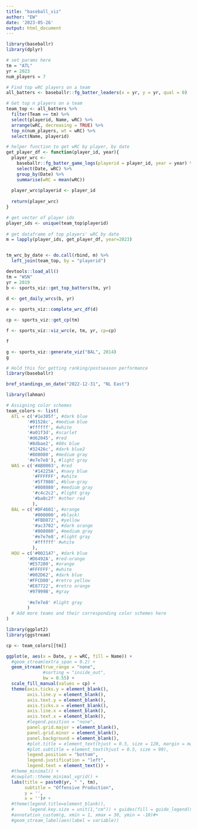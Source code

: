 ```yaml
---
title: "baseball_viz"
author: "EW"
date: '2023-05-26'
output: html_document
---
```


```r
library(baseballr)
library(dplyr)

# set params here
tm = "ATL"
yr = 2023
num_players = 7

# Find top wRC players on a team
all_batters <- baseballr::fg_batter_leaders(x = yr, y = yr, qual = 0)

# Get top n players on a team
team_top <- all_batters %>%
  filter(Team == tm) %>%
  select(playerid, Name, wRC) %>%
  arrange(wRC, decreasing = TRUE) %>%
  top_n(num_players, wt = wRC) %>%
  select(Name, playerid)

# helper function to get wRC by player, by date
get_player_df <- function(player_id, year){
  player_wrc <- 
    baseballr::fg_batter_game_logs(playerid = player_id, year = year) %>%
    select(Date, wRC) %>%
    group_by(Date) %>%
    summarise(wRC = mean(wRC))
  
  player_wrc$playerid <- player_id
  
  return(player_wrc)
}

# get vector of player ids
player_ids <- unique(team_top$playerid)
  
# get dataframe of top players' wRC by date
m = lapply(player_ids, get_player_df, year=2023)


tm_wrc_by_date <- do.call(rbind, m) %>%
  left_join(team_top, by = "playerid")


```




```r
devtools::load_all()
tm = "WSN"
yr = 2019
b <- sports_viz::get_top_batters(tm, yr)
  
d <- get_daily_wrcs(b, yr)

e <- sports_viz::complete_wrc_df(d)

cp <- sports_viz::get_cp(tm)

f <- sports_viz::viz_wrc(e, tm, yr, cp=cp)

f

g <- sports_viz::generate_viz("BAL", 2014)
g
```


```r
# Hold this for getting ranking/postseason performance
library(baseballr)

bref_standings_on_date("2022-12-31", "NL East")

library(lahman)
```

```r
# Assigning color schemes
team_colors <- list(
  ATL = c('#1e305f', #dark blue
        '#01528c', #medium blue
        '#ffffff', #white
        '#a01f3d', #scarlet
        '#d62045', #red
        '#8dbae2', #80s blue
        '#32426c', #dark blue2
        '#808080', #medium gray
        '#e7e7e8'), #light gray
  WAS = c('#AB0003', #red
          '#14225A', #navy blue
          '#FFFFFF', #white
          '#5f7080', #blue-gray
          '#808080', #medium gray
          '#c4c2c2', #light gray
          '#ba0c2f' #other red
          ), 
  BAL = c('#DF4601', #orange
          '#000000', #black)
          '#FBD872', #yellow
          '#ac3702', #dark orange
          '#808080', #medium gray
          '#e7e7e8', #light gray
          '#ffffff' #white
          ), 
  HOU = c('#002147', #dark blue
        '#D6492A', #red-orange
        '#E57200', #orange
        '#FFFFFF', #white
        '#002D62', #dark blue
        '#FFCD00', #retro yellow
        '#E87722', #retro orange
        '#97999B', #gray
        
        '#e7e7e8' #light gray
        )
  # Add more teams and their corresponding color schemes here
)


```

```r
library(ggplot2)
library(ggstream)

cp <- team_colors[[tm]]

ggplot(e, aes(x = Date, y = wRC, fill = Name)) +
  #geom_stream(extra_span = 0.2) +
  geom_stream(true_range = "none",
              #sorting = "inside_out",
              bw = 0.55) +
  scale_fill_manual(values = cp) + 
  theme(axis.ticks.y = element_blank(),
        axis.line.y = element_blank(),
        axis.text.y = element_blank(),
        axis.ticks.x = element_blank(),
        axis.line.x = element_blank(),
        axis.text.x = element_blank(),
        #legend.position = "none",
        panel.grid.major = element_blank(), 
        panel.grid.minor = element_blank(),
        panel.background = element_blank(),
        #plot.title = element_text(hjust = 0.5, size = 120, margin = margin(30,0,0,0)),
        #plot.subtitle = element_text(hjust = 0.5, size = 90),
        legend.position = "bottom",
        legend.justification = "left",
        legend.text = element_text()) +
  #theme_minimal() +
  #cowplot::theme_minimal_vgrid() +
  labs(title = paste0(yr, " ", tm),
       subtitle = "Offensive Production",
       y = '',
       x = '')# +
  #theme(legend.title=element_blank(),
  #      legend.key.size = unit(1,"cm")) + guides(fill = guide_legend(ncol = 1)) #+
  #annotation_custom(g, xmin = 1, xmax = 30, ymin = -10)#+
  #geom_stream_label(aes(label = variable))



```